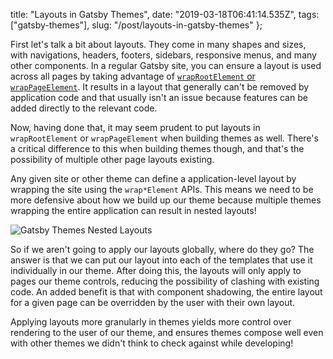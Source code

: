   title: "Layouts in Gatsby Themes",
  date: "2019-03-18T06:41:14.535Z",
  tags: ["gatsby-themes"],
  slug: "/post/layouts-in-gatsby-themes"
};

First let's talk a bit about layouts. They come in many
shapes and sizes, with navigations, headers, footers,
sidebars, responsive menus, and many other components. In a
regular Gatsby site, you can ensure a layout is used across
all pages by taking advantage of
[`wrapRootElement` or `wrapPageElement`](/post/controlling-the-gatsby-application-root).
It results in a layout that generally can't be removed by
application code and that usually isn't an issue because
features can be added directly to the relevant code.

Now, having done that, it may seem prudent to put layouts in
`wrapRootElement` or `wrapPageElement` when building themes
as well. There's a critical difference to this when building
themes though, and that's the possibility of multiple other
page layouts existing.

Any given site or other theme can define a application-level
layout by wrapping the site using the `wrap*Element` APIs.
This means we need to be more defensive about how we build
up our theme because multiple themes wrapping the entire
application can result in nested layouts!

![](/img/gatsby-theme-nested-layouts.png "Gatsby Themes Nested Layouts")

So if we aren't going to apply our layouts globally, where
do they go? The answer is that we can put our layout into
each of the templates that use it individually in our theme.
After doing this, the layouts will only apply to pages our
theme controls, reducing the possibility of clashing with
existing code. An added benefit is that with component
shadowing, the entire layout for a given page can be
overridden by the user with their own layout.

Applying layouts more granularly in themes yields more
control over rendering to the user of our theme, and ensures
themes compose well even with other themes we didn't think
to check against while developing!
